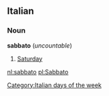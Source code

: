 ==Italian==
===Noun===
'''sabbato''' (''uncountable'')

#[[Saturday]]

[[Category:Italian days of the week]]

[[nl:sabbato]]
[[pl:Sabbato]]